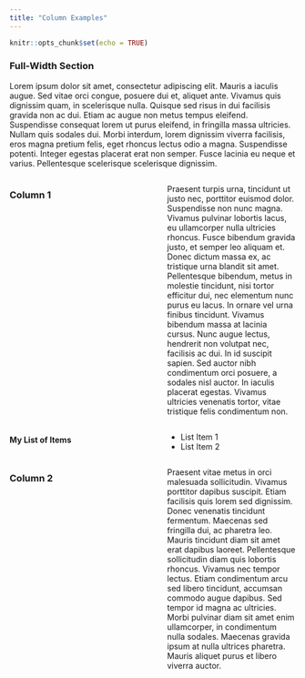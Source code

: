 ```yaml
---
title: "Column Examples"
---
```


```r
knitr::opts_chunk$set(echo = TRUE)
```

### Full-Width Section

Lorem ipsum dolor sit amet, consectetur adipiscing elit. Mauris a iaculis augue. Sed vitae orci congue, posuere dui et, aliquet ante. Vivamus quis dignissim quam, in scelerisque nulla. Quisque sed risus in dui facilisis gravida non ac dui. Etiam ac augue non metus tempus eleifend. Suspendisse consequat lorem ut purus eleifend, in fringilla massa ultricies. Nullam quis sodales dui. Morbi interdum, lorem dignissim viverra facilisis, eros magna pretium felis, eget rhoncus lectus odio a magna. Suspendisse potenti. Integer egestas placerat erat non semper. Fusce lacinia eu neque et varius. Pellentesque scelerisque scelerisque dignissim.



:::: {style="display: grid; grid-template-columns: 1fr 1fr; grid-column-gap: 50px;"}

::: {}

### Column 1

Praesent turpis urna, tincidunt ut justo nec, porttitor euismod dolor. Suspendisse non nunc magna. Vivamus pulvinar lobortis lacus, eu ullamcorper nulla ultricies rhoncus. Fusce bibendum gravida justo, et semper leo aliquam et. Donec dictum massa ex, ac tristique urna blandit sit amet. Pellentesque bibendum, metus in molestie tincidunt, nisi tortor efficitur dui, nec elementum nunc purus eu lacus. In ornare vel urna finibus tincidunt. Vivamus bibendum massa at lacinia cursus. Nunc augue lectus, hendrerit non volutpat nec, facilisis ac dui. In id suscipit sapien. Sed auctor nibh condimentum orci posuere, a sodales nisl auctor. In iaculis placerat egestas. Vivamus ultricies venenatis tortor, vitae tristique felis condimentum non.

#### My List of Items

* List Item 1
* List Item 2

:::

::: {}

### Column 2

Praesent vitae metus in orci malesuada sollicitudin. Vivamus porttitor dapibus suscipit. Etiam facilisis quis lorem sed dignissim. Donec venenatis tincidunt fermentum. Maecenas sed fringilla dui, ac pharetra leo. Mauris tincidunt diam sit amet erat dapibus laoreet. Pellentesque sollicitudin diam quis lobortis rhoncus. Vivamus nec tempor lectus. Etiam condimentum arcu sed libero tincidunt, accumsan commodo augue dapibus. Sed tempor id magna ac ultricies. Morbi pulvinar diam sit amet enim ullamcorper, in condimentum nulla sodales. Maecenas gravida ipsum at nulla ultrices pharetra. Mauris aliquet purus et libero viverra auctor.

:::

::::
